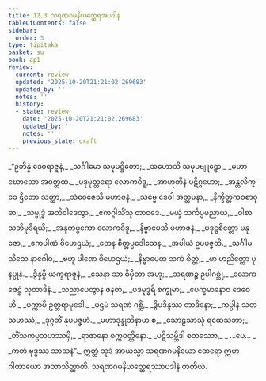 ```yaml
---
title: 12.3 သရဏဂမနိယတ္ထေရအပဒါန
tableOfContents: false
sidebar:
  order: 3
type: tipitaka
basket: su
book: ap1
review:
  current: review
  updated: '2025-10-20T21:21:02.269683'
  updated_by: ''
  notes: ''
  history:
  - state: review
    date: '2025-10-20T21:21:02.269683'
    updated_by: ''
    notes: ''
    previous_state: draft
---
```



<DynamicBreadcrumb />


<ReviewStatus review={frontmatter.review} showDetails={true} />

<HypothesisAnnotation frontmatter={frontmatter} />

<Division number="20" book="ap1" e="ch" v="20" p="162">

<Paragraph number="1964" type="verses" book="ap1">
_“ဥဘိန္နံ ဒေဝရာဇူနံ,_  
_သင်္ဂါမော သမုပဋ္ဌိတော;_  
_အဟောသိ သမုပဗျူဠှော,_  
_မဟာဃောသော အဝတ္တထ._  

</Paragraph>

</Division>
<Division number="21" book="ap1" e="ch" v="20" p="163">

<Paragraph number="1965" type="verses" book="ap1">
_ပဒုမုတ္တရော လောကဝိဒူ,_  
_အာဟုတီနံ ပဋိဂ္ဂဟော;_  
_အန္တလိက္ခေ ဌိတော သတ္ထာ,_  
_သံဝေဇေသိ မဟာဇနံ._  

</Paragraph>

</Division>
<Division number="22" book="ap1" e="ch" v="20" p="163">

<Paragraph number="1966" type="verses" book="ap1">
_သဗ္ဗေ ဒေဝါ အတ္တမနာ,_  
_နိက္ခိတ္တကဝစာဝုဓာ;_  
_သမ္ဗုဒ္ဓံ အဘိဝါဒေတွာ,_  
_ဧကဂ္ဂါသိံသု တာဝဒေ._  

</Paragraph>

</Division>
<Division number="23" book="ap1" e="ch" v="20" p="163">

<Paragraph number="1967" type="verses" book="ap1">
_မယှံ သင်္ကပ္ပမညာယ,_  
_ဝါစာသဘိမုဒီရယိ;_  
_အနုကမ္ပကော လောကဝိဒူ,_  
_နိဗ္ဗာပေသိ မဟာဇနံ._  

</Paragraph>

</Division>
<Division number="24" book="ap1" e="ch" v="20" p="163">

<Paragraph number="1968" type="verses" book="ap1">
_ပဒုဋ္ဌစိတ္တော မနုဇော,_  
_ဧကပါဏံ ဝိဟေဌယံ;_  
_တေန စိတ္တပ္ပဒေါသေန,_  
_အပါယံ ဥပပဇ္ဇတိ._  

</Paragraph>

</Division>
<Division number="25" book="ap1" e="ch" v="20" p="163">

<Paragraph number="1969" type="verses" book="ap1">
_သင်္ဂါမသီသေ နာဂေါဝ,_  
_ဗဟူ ပါဏေ ဝိဟေဌယံ;_  
_နိဗ္ဗာပေထ သကံ စိတ္တံ,_  
_မာ ဟညိတ္ထော ပုနပ္ပုနံ._  

</Paragraph>

</Division>
<Division number="26" book="ap1" e="ch" v="20" p="163">

<Paragraph number="1970" type="verses" book="ap1">
_ဒွိန္နမ္ပိ ယက္ခရာဇူနံ,_  
_သေနာ သာ ဝိမှိတာ အဟု;_  
_သရဏဉ္စ ဥပါဂစ္ဆုံ,_  
_လောကဇေဋ္ဌံ သုတာဒိနံ._  

</Paragraph>

</Division>
<Division number="27" book="ap1" e="ch" v="20" p="163">

<Paragraph number="1971" type="verses" book="ap1">
_သညာပေတွာန ဇနတံ,_  
_ပဒမုဒ္ဓရိ စက္ခုမာ;_  
_ပေက္ခမာနောဝ ဒေဝေဟိ,_  
_ပက္ကာမိ ဥတ္တရာမုခေါ._  

</Paragraph>

</Division>
<Division number="28" book="ap1" e="ch" v="20" p="163">

<Paragraph number="1972" type="verses" book="ap1">
_ပဌမံ သရဏံ ဂစ္ဆိံ,_  
_ဒွိပဒိန္ဒဿ တာဒိနော;_  
_ကပ္ပါနံ သတသဟဿံ,_  
_ဒုဂ္ဂတိံ နုပပဇ္ဇဟံ._  

</Paragraph>

</Division>
<Division number="29" book="ap1" e="ch" v="20" p="163">

<Paragraph number="1973" type="verses" book="ap1">
_မဟာဒုန္ဒုဘိနာမာ စ,_  
_သောဠသာသုံ ရထေသဘာ;_  
_တိံသကပ္ပသဟဿမှိ,_  
_ရာဇာနော စက္ကဝတ္တိနော._  

</Paragraph>

</Division>
<Division number="30" book="ap1" e="ch" v="20" p="163">

<Paragraph number="1974" type="verses" book="ap1">
_ပဋိသမ္ဘိဒါ စတဿော,_  
_ …ပေ… _  
_ကတံ ဗုဒ္ဓဿ သာသနံ”._  

</Paragraph>

<Paragraph number="1975" book="ap1">
ဣတ္ထံ သုဒံ အာယသ္မာ သရဏဂမနိယော ထေရော ဣမာ ဂါထာယော အဘာသိတ္ထာတိ.

</Paragraph>
</Division>

<Paragraph number="1976" type="center" book="ap1">
သရဏဂမနိယတ္ထေရဿာပဒါနံ တတိယံ.
</Paragraph>